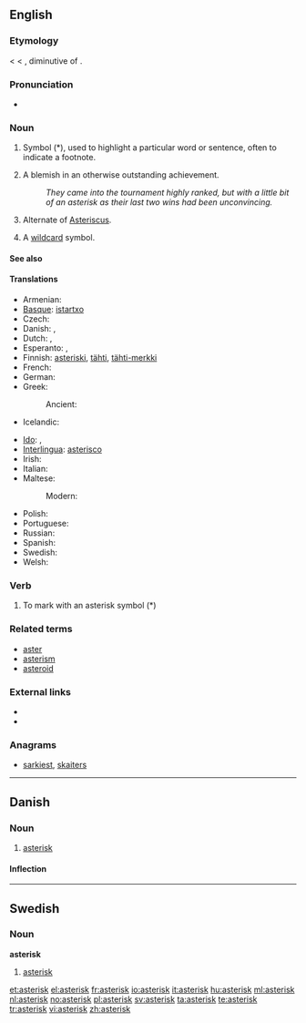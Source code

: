 {{also|Asterix}}
==English==

===Etymology===
< {{etyl|LL.}} {{term|asteriscus}} < {{etyl|grc}} {{term|ἀστερίσκος|tr=asteriskos|sc=polytonic||a little star, asterisk, used in manuscripts to mark passages}}, diminutive of {{term|ἀστήρ|tr=aster|sc=polytonic||a star}}.

===Pronunciation===
* {{audio|en-us-asterisk.ogg|Audio (US)}}

===Noun===
{{en-noun}}

# Symbol (*), used to highlight a particular word or sentence, often to indicate a footnote.
# {{context|sports|US}} A blemish in an otherwise outstanding achievement.
#: ''They came into the tournament highly ranked, but with a little bit of an asterisk as their last two wins had been unconvincing.''
# {{biology}} Alternate of [[Asteriscus]].
# {{computing}} A [[wildcard]] symbol.

====See also====
{{typography marks}}

====Translations====
{{trans-top|symbol used to highlight words or sentences}}
* Armenian: {{t|hy|աստղանիշ|tr=astġaniš}}
* [[Basque]]: [[istartxo]]
* Czech: {{t-|cs|hvězdička|f}}
* Danish: {{t-|da|asterisk}}, {{t+|da|stjerne}}
* Dutch: {{t+|nl|asterisk|f}}, {{t-|nl|sterretje|n}}
* Esperanto: {{t-|eo|steleto|xs=Esperanto}},  {{t-|eo|asterisko|xs=Esperanto}}
* Finnish: [[asteriski]], [[tähti]], [[tähti-merkki]]
* French: {{t+|fr|astérisque|m}}
* German: {{t-|de|Sternchen|n}}
* Greek:
*: Ancient: {{tø|grc|ἀστερίσκος|m|xs=Ancient Greek}}
* Icelandic: {{t+|is|stjörnumerki|n}}
{{trans-mid}}
* [[Ido]]: {{t+|io|steleto|xs=Ido}},  {{t+|io|asterisko|xs=Ido}}
* [[Interlingua]]: [[asterisco]]
* Irish: {{t+|ga|réalta|f|xs=Irish}}
* Italian: {{t-|it|asterisco|m}}
* Maltese: {{t|mt|asteriks|xs=Maltese}}
*: Modern: {{t|el|αστερίσκος|m}}
* Polish: {{t|pl|gwiazdka|f}}
* Portuguese: {{t+|pt|asterisco|m}}
* Russian: {{t+|ru|звёздочка|f}}
* Spanish: {{t+|es|asterisco|m}}
* Swedish: {{t+|sv|asterisk|c}}
* Welsh: {{t+|cy|seren|f|xs=Welsh}}
{{trans-bottom}}

===Verb===
{{en-verb}}

# To mark with an asterisk symbol (*)

===Related terms===
* [[aster]]
* [[asterism]]
* [[asteroid]]

===External links===
* {{R:Webster 1913}}
* {{R:Century 1911}}

===Anagrams===
* {{alphagram|aeikrsst}} [[sarkiest#English|sarkiest]], [[skaiters#English|skaiters]]
----
==Danish==
{{wikipedia|lang=da}}

===Noun===
{{da-noun|en|er}}

# [[#English|asterisk]]

====Inflection====
{{da-noun-infl|en|er}}

----

==Swedish==

===Noun===
{{sv-noun-reg-er}}
'''asterisk''' {{c}}

# [[#English|asterisk]]

[[et:asterisk]]
[[el:asterisk]]
[[fr:asterisk]]
[[io:asterisk]]
[[it:asterisk]]
[[hu:asterisk]]
[[ml:asterisk]]
[[nl:asterisk]]
[[no:asterisk]]
[[pl:asterisk]]
[[sv:asterisk]]
[[ta:asterisk]]
[[te:asterisk]]
[[tr:asterisk]]
[[vi:asterisk]]
[[zh:asterisk]]